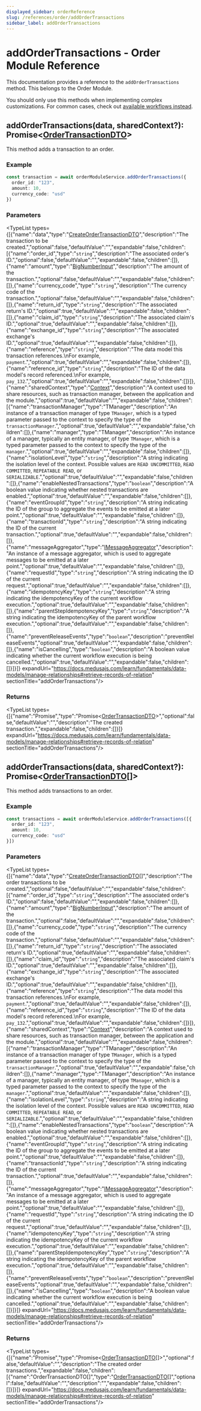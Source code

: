 ```yaml
---
displayed_sidebar: orderReference
slug: /references/order/addOrderTransactions
sidebar_label: addOrderTransactions
---
```



# addOrderTransactions - Order Module Reference

This documentation provides a reference to the `addOrderTransactions` method. This belongs to the Order Module.

<Note>

You should only use this methods when implementing complex customizations. For common cases, check out [available workflows instead](/medusa-workflows-reference).

</Note>

## addOrderTransactions(data, sharedContext?): Promise&#60;[OrderTransactionDTO](../../../interfaces/order.OrderTransactionDTO/page.mdx)&#62;

This method adds a transaction to an order.

### Example

```ts
const transaction = await orderModuleService.addOrderTransactions({
  order_id: "123",
  amount: 10,
  currency_code: "usd"
})
```

### Parameters

<TypeList types={[{"name":"data","type":"[CreateOrderTransactionDTO](../../../interfaces/order.CreateOrderTransactionDTO/page.mdx)","description":"The transaction to be created.","optional":false,"defaultValue":"","expandable":false,"children":[{"name":"order_id","type":"`string`","description":"The associated order's ID.","optional":false,"defaultValue":"","expandable":false,"children":[]},{"name":"amount","type":"[BigNumberInput](../../../types/order.BigNumberInput/page.mdx)","description":"The amount of the transaction.","optional":false,"defaultValue":"","expandable":false,"children":[]},{"name":"currency_code","type":"`string`","description":"The currency code of the transaction.","optional":false,"defaultValue":"","expandable":false,"children":[]},{"name":"return_id","type":"`string`","description":"The associated return's ID.","optional":true,"defaultValue":"","expandable":false,"children":[]},{"name":"claim_id","type":"`string`","description":"The associated claim's ID.","optional":true,"defaultValue":"","expandable":false,"children":[]},{"name":"exchange_id","type":"`string`","description":"The associated exchange's ID.","optional":true,"defaultValue":"","expandable":false,"children":[]},{"name":"reference","type":"`string`","description":"The data model this transaction references.\nFor example, `payment`.","optional":true,"defaultValue":"","expandable":false,"children":[]},{"name":"reference_id","type":"`string`","description":"The ID of the data model's record referenced.\nFor example, `pay_132`.","optional":true,"defaultValue":"","expandable":false,"children":[]}]},{"name":"sharedContext","type":"[Context](../../../interfaces/order.Context/page.mdx)","description":"A context used to share resources, such as transaction manager, between the application and the module.","optional":true,"defaultValue":"","expandable":false,"children":[{"name":"transactionManager","type":"TManager","description":"An instance of a transaction manager of type `TManager`, which is a typed parameter passed to the context to specify the type of the `transactionManager`.","optional":true,"defaultValue":"","expandable":false,"children":[]},{"name":"manager","type":"TManager","description":"An instance of a manager, typically an entity manager, of type `TManager`, which is a typed parameter passed to the context to specify the type of the `manager`.","optional":true,"defaultValue":"","expandable":false,"children":[]},{"name":"isolationLevel","type":"`string`","description":"A string indicating the isolation level of the context. Possible values are `READ UNCOMMITTED`, `READ COMMITTED`, `REPEATABLE READ`, or `SERIALIZABLE`.","optional":true,"defaultValue":"","expandable":false,"children":[]},{"name":"enableNestedTransactions","type":"`boolean`","description":"A boolean value indicating whether nested transactions are enabled.","optional":true,"defaultValue":"","expandable":false,"children":[]},{"name":"eventGroupId","type":"`string`","description":"A string indicating the ID of the group to aggregate the events to be emitted at a later point.","optional":true,"defaultValue":"","expandable":false,"children":[]},{"name":"transactionId","type":"`string`","description":"A string indicating the ID of the current transaction.","optional":true,"defaultValue":"","expandable":false,"children":[]},{"name":"messageAggregator","type":"[IMessageAggregator](../../../interfaces/order.IMessageAggregator/page.mdx)","description":"An instance of a message aggregator, which is used to aggregate messages to be emitted at a later point.","optional":true,"defaultValue":"","expandable":false,"children":[]},{"name":"requestId","type":"`string`","description":"A string indicating the ID of the current request.","optional":true,"defaultValue":"","expandable":false,"children":[]},{"name":"idempotencyKey","type":"`string`","description":"A string indicating the idempotencyKey of the current workflow execution.","optional":true,"defaultValue":"","expandable":false,"children":[]},{"name":"parentStepIdempotencyKey","type":"`string`","description":"A string indicating the idempotencyKey of the parent workflow execution.","optional":true,"defaultValue":"","expandable":false,"children":[]},{"name":"preventReleaseEvents","type":"`boolean`","description":"preventReleaseEvents","optional":true,"defaultValue":"","expandable":false,"children":[]},{"name":"isCancelling","type":"`boolean`","description":"A boolean value indicating whether the current workflow execution is being cancelled.","optional":true,"defaultValue":"","expandable":false,"children":[]}]}]} expandUrl="https://docs.medusajs.com/learn/fundamentals/data-models/manage-relationships#retrieve-records-of-relation" sectionTitle="addOrderTransactions"/>

### Returns

<TypeList types={[{"name":"Promise","type":"Promise&#60;[OrderTransactionDTO](../../../interfaces/order.OrderTransactionDTO/page.mdx)&#62;","optional":false,"defaultValue":"","description":"The created transaction.","expandable":false,"children":[]}]} expandUrl="https://docs.medusajs.com/learn/fundamentals/data-models/manage-relationships#retrieve-records-of-relation" sectionTitle="addOrderTransactions"/>

## addOrderTransactions(data, sharedContext?): Promise&#60;[OrderTransactionDTO](../../../interfaces/order.OrderTransactionDTO/page.mdx)[]&#62;

This method adds transactions to an order.

### Example

```ts
const transactions = await orderModuleService.addOrderTransactions([{
  order_id: "123",
  amount: 10,
  currency_code: "usd"
}])
```

### Parameters

<TypeList types={[{"name":"data","type":"[CreateOrderTransactionDTO](../../../interfaces/order.CreateOrderTransactionDTO/page.mdx)[]","description":"The order transactions to be created.","optional":false,"defaultValue":"","expandable":false,"children":[{"name":"order_id","type":"`string`","description":"The associated order's ID.","optional":false,"defaultValue":"","expandable":false,"children":[]},{"name":"amount","type":"[BigNumberInput](../../../types/order.BigNumberInput/page.mdx)","description":"The amount of the transaction.","optional":false,"defaultValue":"","expandable":false,"children":[]},{"name":"currency_code","type":"`string`","description":"The currency code of the transaction.","optional":false,"defaultValue":"","expandable":false,"children":[]},{"name":"return_id","type":"`string`","description":"The associated return's ID.","optional":true,"defaultValue":"","expandable":false,"children":[]},{"name":"claim_id","type":"`string`","description":"The associated claim's ID.","optional":true,"defaultValue":"","expandable":false,"children":[]},{"name":"exchange_id","type":"`string`","description":"The associated exchange's ID.","optional":true,"defaultValue":"","expandable":false,"children":[]},{"name":"reference","type":"`string`","description":"The data model this transaction references.\nFor example, `payment`.","optional":true,"defaultValue":"","expandable":false,"children":[]},{"name":"reference_id","type":"`string`","description":"The ID of the data model's record referenced.\nFor example, `pay_132`.","optional":true,"defaultValue":"","expandable":false,"children":[]}]},{"name":"sharedContext","type":"[Context](../../../interfaces/order.Context/page.mdx)","description":"A context used to share resources, such as transaction manager, between the application and the module.","optional":true,"defaultValue":"","expandable":false,"children":[{"name":"transactionManager","type":"TManager","description":"An instance of a transaction manager of type `TManager`, which is a typed parameter passed to the context to specify the type of the `transactionManager`.","optional":true,"defaultValue":"","expandable":false,"children":[]},{"name":"manager","type":"TManager","description":"An instance of a manager, typically an entity manager, of type `TManager`, which is a typed parameter passed to the context to specify the type of the `manager`.","optional":true,"defaultValue":"","expandable":false,"children":[]},{"name":"isolationLevel","type":"`string`","description":"A string indicating the isolation level of the context. Possible values are `READ UNCOMMITTED`, `READ COMMITTED`, `REPEATABLE READ`, or `SERIALIZABLE`.","optional":true,"defaultValue":"","expandable":false,"children":[]},{"name":"enableNestedTransactions","type":"`boolean`","description":"A boolean value indicating whether nested transactions are enabled.","optional":true,"defaultValue":"","expandable":false,"children":[]},{"name":"eventGroupId","type":"`string`","description":"A string indicating the ID of the group to aggregate the events to be emitted at a later point.","optional":true,"defaultValue":"","expandable":false,"children":[]},{"name":"transactionId","type":"`string`","description":"A string indicating the ID of the current transaction.","optional":true,"defaultValue":"","expandable":false,"children":[]},{"name":"messageAggregator","type":"[IMessageAggregator](../../../interfaces/order.IMessageAggregator/page.mdx)","description":"An instance of a message aggregator, which is used to aggregate messages to be emitted at a later point.","optional":true,"defaultValue":"","expandable":false,"children":[]},{"name":"requestId","type":"`string`","description":"A string indicating the ID of the current request.","optional":true,"defaultValue":"","expandable":false,"children":[]},{"name":"idempotencyKey","type":"`string`","description":"A string indicating the idempotencyKey of the current workflow execution.","optional":true,"defaultValue":"","expandable":false,"children":[]},{"name":"parentStepIdempotencyKey","type":"`string`","description":"A string indicating the idempotencyKey of the parent workflow execution.","optional":true,"defaultValue":"","expandable":false,"children":[]},{"name":"preventReleaseEvents","type":"`boolean`","description":"preventReleaseEvents","optional":true,"defaultValue":"","expandable":false,"children":[]},{"name":"isCancelling","type":"`boolean`","description":"A boolean value indicating whether the current workflow execution is being cancelled.","optional":true,"defaultValue":"","expandable":false,"children":[]}]}]} expandUrl="https://docs.medusajs.com/learn/fundamentals/data-models/manage-relationships#retrieve-records-of-relation" sectionTitle="addOrderTransactions"/>

### Returns

<TypeList types={[{"name":"Promise","type":"Promise&#60;[OrderTransactionDTO](../../../interfaces/order.OrderTransactionDTO/page.mdx)[]&#62;","optional":false,"defaultValue":"","description":"The created order transactions.","expandable":false,"children":[{"name":"OrderTransactionDTO[]","type":"[OrderTransactionDTO](../../../interfaces/order.OrderTransactionDTO/page.mdx)[]","optional":false,"defaultValue":"","description":"","expandable":false,"children":[]}]}]} expandUrl="https://docs.medusajs.com/learn/fundamentals/data-models/manage-relationships#retrieve-records-of-relation" sectionTitle="addOrderTransactions"/>
